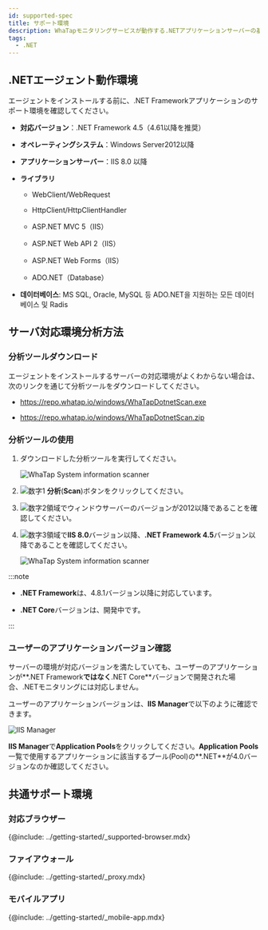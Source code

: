 ```yaml
---
id: supported-spec
title: サポート環境
description: WhaTapモニタリングサービスが動作する.NETアプリケーションサーバーの基本スペックを調べてください。
tags:
  - .NET
---
```


## .NETエージェント動作環境

エージェントをインストールする前に、.NET Frameworkアプリケーションのサポート環境を確認してください。

-   **対応バージョン**：.NET Framework 4.5（4.61以降を推奨）

-   **オペレーティングシステム**：Windows Server2012以降

-   **アプリケーションサーバー**：IIS 8.0 以降

-   **ライブラリ**

    -   WebClient/WebRequest

    -   HttpClient/HttpClientHandler

    -   ASP.NET MVC 5（IIS）

    -   ASP.NET Web API 2（IIS）

    -   ASP.NET Web Forms（IIS）

    -   ADO.NET（Database）

-   **데이터베이스**: MS SQL, Oracle, MySQL 등 ADO.NET을 지원하는 모든 데이터 베이스 및 Radis

## サーバ対応環境分析方法

### 分析ツールダウンロード

エージェントをインストールするサーバーの対応環境がよくわからない場合は、次のリンクを通じて分析ツールをダウンロードしてください。

-   <https://repo.whatap.io/windows/WhaTapDotnetScan.exe>

-   <https://repo.whatap.io/windows/WhaTapDotnetScan.zip>

### 分析ツールの使用

1.  ダウンロードした分析ツールを実行してください。

    ![WhaTap System information scanner](/img/apm-dotnet-analystic-env-01.png)

2.  ![数字1](/img/number-01.png) **分析**(**Scan**)ボタンをクリックしてください。

3.  ![数字2](/img/number-02.png)領域でウィンドウサーバーのバージョンが2012以降であることを確認してください。

4.  ![数字3](/img/number-03.png)領域で**IIS 8.0**バージョン以降、**.NET Framework 4.5**バージョン以降であることを確認してください。

    ![WhaTap System information scanner](/img/apm-dotnet-analystic-env-02.png)

:::note

-   **.NET Framework**は、4.8.1バージョン以降に対応しています。

-   **.NET Core**バージョンは、開発中です。

:::

### ユーザーのアプリケーションバージョン確認

サーバーの環境が対応バージョンを満たしていても、ユーザーのアプリケーションが**.NET Framework**ではなく**.NET Core**バージョンで開発された場合、.NETモニタリングには対応しません。

ユーザーのアプリケーションバージョンは、**IIS Manager**で以下のように確認できます。

![IIS Manager](/img/apm-dotnet-application-pool.png)

**IIS Manager**で**Application Pools**をクリックしてください。**Application Pools**一覧で使用するアプリケーションに該当するプール(Pool)の**.NET**が4.0バージョンなのか確認してください。

## 共通サポート環境

### 対応ブラウザー

{@include: ../getting-started/_supported-browser.mdx}  

### ファイアウォール

{@include: ../getting-started/_proxy.mdx}

### モバイルアプリ

{@include: ../getting-started/_mobile-app.mdx} 
